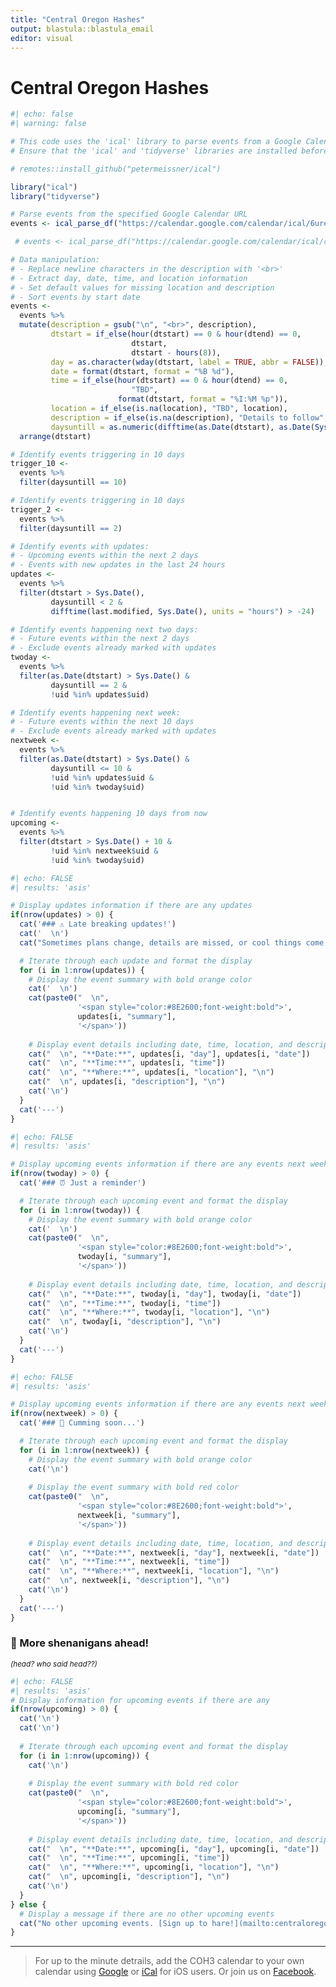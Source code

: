 ```yaml
---
title: "Central Oregon Hashes"
output: blastula::blastula_email
editor: visual
---
```


# Central Oregon Hashes

```r
#| echo: false
#| warning: false

# This code uses the 'ical' library to parse events from a Google Calendar and perform various data manipulations. Install from GitHub as the CRAN version does not import creation dates.
# Ensure that the 'ical' and 'tidyverse' libraries are installed before running this code.

# remotes::install_github("petermeissner/ical")

library("ical") 
library("tidyverse")

# Parse events from the specified Google Calendar URL
events <- ical_parse_df("https://calendar.google.com/calendar/ical/6ureum96qhgf13kj820i61ovq8%40group.calendar.google.com/public/basic.ics")

 # events <- ical_parse_df("https://calendar.google.com/calendar/ical/cae3r4u2uhucmmi9rvq5eu6obg%40group.calendar.google.com/public/basic.ics")

# Data manipulation: 
# - Replace newline characters in the description with '<br>'
# - Extract day, date, time, and location information
# - Set default values for missing location and description
# - Sort events by start date
events <- 
  events %>%
  mutate(description = gsub("\n", "<br>", description),
         dtstart = if_else(hour(dtstart) == 0 & hour(dtend) == 0,
                           dtstart, 
                           dtstart - hours(8)),
         day = as.character(wday(dtstart, label = TRUE, abbr = FALSE)),
         date = format(dtstart, format = "%B %d"),
         time = if_else(hour(dtstart) == 0 & hour(dtend) == 0,
                           "TBD", 
                        format(dtstart, format = "%I:%M %p")),
         location = if_else(is.na(location), "TBD", location),
         description = if_else(is.na(description), "Details to follow", description),
         daysuntill = as.numeric(difftime(as.Date(dtstart), as.Date(Sys.Date()), units = "days"))) %>%
  arrange(dtstart)

# Identify events triggering in 10 days
trigger_10 <- 
  events %>%
  filter(daysuntill == 10)

# Identify events triggering in 10 days
trigger_2 <- 
  events %>%
  filter(daysuntill == 2)

# Identify events with updates:
# - Upcoming events within the next 2 days
# - Events with new updates in the last 24 hours
updates <- 
  events %>%
  filter(dtstart > Sys.Date(),
         daysuntill < 2 &
         difftime(last.modified, Sys.Date(), units = "hours") > -24)

# Identify events happening next two days:
# - Future events within the next 2 days
# - Exclude events already marked with updates
twoday <- 
  events %>%
  filter(as.Date(dtstart) > Sys.Date() &
         daysuntill == 2 &
         !uid %in% updates$uid) 

# Identify events happening next week:
# - Future events within the next 10 days
# - Exclude events already marked with updates
nextweek <- 
  events %>%
  filter(as.Date(dtstart) > Sys.Date() &
         daysuntill <= 10 &
         !uid %in% updates$uid &
         !uid %in% twoday$uid) 


# Identify events happening 10 days from now
upcoming <- 
  events %>%
  filter(dtstart > Sys.Date() + 10 &
         !uid %in% nextweek$uid &
         !uid %in% twoday$uid)

```

```r
#| echo: FALSE
#| results: 'asis'

# Display updates information if there are any updates
if(nrow(updates) > 0) {
  cat('### ⚠️ Late breaking updates!')
  cat('  \n')
  cat("Sometimes plans change, details are missed, or cool things come together at the last minute.  Here are updates we didn't want you to miss.")

  # Iterate through each update and format the display
  for (i in 1:nrow(updates)) {
    # Display the event summary with bold orange color
    cat('  \n')
    cat(paste0("  \n", 
               '<span style="color:#8E2600;font-weight:bold">',
               updates[i, "summary"],
               '</span>'))
    
    # Display event details including date, time, location, and description
    cat("  \n", "**Date:**", updates[i, "day"], updates[i, "date"])
    cat("  \n", "**Time:**", updates[i, "time"])
    cat("  \n", "**Where:**", updates[i, "location"], "\n")
    cat("  \n", updates[i, "description"], "\n")
    cat('\n')
  }
  cat('---')
}

```

```r
#| echo: FALSE
#| results: 'asis'

# Display upcoming events information if there are any events next week
if(nrow(twoday) > 0) {
  cat('### ⏰ Just a reminder')

  # Iterate through each upcoming event and format the display
  for (i in 1:nrow(twoday)) {
    # Display the event summary with bold orange color
    cat('  \n')
    cat(paste0("  \n", 
               '<span style="color:#8E2600;font-weight:bold">',
               twoday[i, "summary"],
               '</span>'))
    
    # Display event details including date, time, location, and description
    cat("  \n", "**Date:**", twoday[i, "day"], twoday[i, "date"])
    cat("  \n", "**Time:**", twoday[i, "time"])
    cat("  \n", "**Where:**", twoday[i, "location"], "\n")
    cat("  \n", twoday[i, "description"], "\n")
    cat('\n')
  }
  cat('---')
}

```

```r
#| echo: FALSE
#| results: 'asis'

# Display upcoming events information if there are any events next week
if(nrow(nextweek) > 0) {
  cat('### 👣 Cumming soon...')

  # Iterate through each upcoming event and format the display
  for (i in 1:nrow(nextweek)) {
    # Display the event summary with bold orange color
    cat('\n')
    
    # Display the event summary with bold red color
    cat(paste0("  \n", 
               '<span style="color:#8E2600;font-weight:bold">',
               nextweek[i, "summary"],
               '</span>'))
    
    # Display event details including date, time, location, and description
    cat("  \n", "**Date:**", nextweek[i, "day"], nextweek[i, "date"])
    cat("  \n", "**Time:**", nextweek[i, "time"])
    cat("  \n", "**Where:**", nextweek[i, "location"], "\n")
    cat("  \n", nextweek[i, "description"], "\n")
    cat('\n')
  }
  cat('---')
}

```

### 📆 More shenanigans ahead!

<sub>*(head? who said head??)*<sub>

```r
#| echo: FALSE
#| results: 'asis'
# Display information for upcoming events if there are any
if(nrow(upcoming) > 0) {
  cat('\n')
  cat('\n')
  
  # Iterate through each upcoming event and format the display
  for (i in 1:nrow(upcoming)) {
    cat('\n')
    
    # Display the event summary with bold red color
    cat(paste0("  \n", 
               '<span style="color:#8E2600;font-weight:bold">',
               upcoming[i, "summary"],
               '</span>'))
    
    # Display event details including date, time, location, and description
    cat("  \n", "**Date:**", upcoming[i, "day"], upcoming[i, "date"])
    cat("  \n", "**Time:**", upcoming[i, "time"])
    cat("  \n", "**Where:**", upcoming[i, "location"], "\n")
    cat("  \n", upcoming[i, "description"], "\n")
    cat('\n')
  }
} else {
  # Display a message if there are no other upcoming events
  cat("No other upcoming events. [Sign up to hare!](mailto:centraloregonhash@gmail.com?subject=Interested%20in%20haring)")
}

```

------------------------------------------------------------------------

> For up to the minute detrails, add the COH3 calendar to your own calendar using [Google](https://calendar.google.com/calendar/u/0/r?cid=6ureum96qhgf13kj820i61ovq8@group.calendar.google.com) or [iCal](https://calendar.google.com/calendar/ical/6ureum96qhgf13kj820i61ovq8%40group.calendar.google.com/public/basic.ics) for iOS users. Or join us on [Facebook](https://www.facebook.com/groups/527235744035261/).
